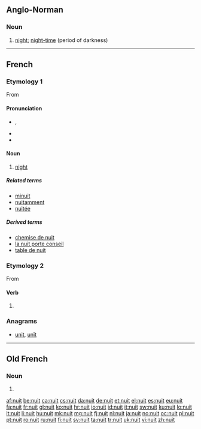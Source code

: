 ==Anglo-Norman==

===Noun===
{{xno-noun|f|nuiz|nuit|nuiz}}

# [[night]]; [[night-time]] (period of darkness)

----

==French==

===Etymology 1===
From {{etyl|la|fr}} {{term|nox|lang=la}}

====Pronunciation====
* {{IPA|/nɥi/|lang=fr}}, {{X-SAMPA|/nHi/}}
* {{audio|Fr-nuit.ogg|audio (une nuit)}}
* {{homophones|nui|nuis|nuits|lang=fr}}

====Noun====
{{fr-noun|f}}

# [[night]]

=====Related terms=====
* [[minuit]]
* [[nuitamment]]
* [[nuitée]]

=====Derived terms=====
* [[chemise de nuit]]
* [[la nuit porte conseil]]
* [[table de nuit]]

===Etymology 2===
From {{l|fr|nuire}}

====Verb====
{{fr-verb-form}}

# {{form of|third person singular present|nuire|lang=fr}}

===Anagrams===
* [[unit#French|unit]], [[unît#French|unît]]

----

==Old French==

===Noun===
{{fro-noun|f|nuiz|nuit|nuiz}}

# {{alternative form of|noit|lang=fro}}

[[af:nuit]]
[[be:nuit]]
[[ca:nuit]]
[[cs:nuit]]
[[da:nuit]]
[[de:nuit]]
[[et:nuit]]
[[el:nuit]]
[[es:nuit]]
[[eu:nuit]]
[[fa:nuit]]
[[fr:nuit]]
[[gl:nuit]]
[[ko:nuit]]
[[hr:nuit]]
[[io:nuit]]
[[id:nuit]]
[[it:nuit]]
[[sw:nuit]]
[[ku:nuit]]
[[lo:nuit]]
[[lt:nuit]]
[[li:nuit]]
[[hu:nuit]]
[[mk:nuit]]
[[mg:nuit]]
[[fj:nuit]]
[[nl:nuit]]
[[ja:nuit]]
[[no:nuit]]
[[oc:nuit]]
[[pl:nuit]]
[[pt:nuit]]
[[ro:nuit]]
[[ru:nuit]]
[[fi:nuit]]
[[sv:nuit]]
[[ta:nuit]]
[[tr:nuit]]
[[uk:nuit]]
[[vi:nuit]]
[[zh:nuit]]